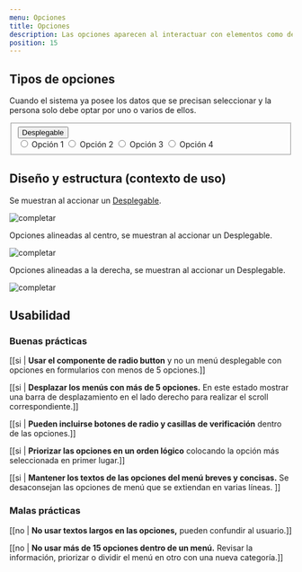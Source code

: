 ```yaml
---
menu: Opciones
title: Opciones
description: Las opciones aparecen al interactuar con elementos como desplegables, botones o un ícono o selector de formulario. Es una forma simple y compacta de mostrar múltiples opciones.
position: 15
---
```



## Tipos de opciones

Cuando el sistema ya posee los datos que se precisan seleccionar y la persona solo debe optar por uno o varios de ellos.

<div className="opciones-box my-5">
<form className="d-flex flex-row justify-content-center options-container">
  <fieldset className="dropdown show">
    <button
      type="button"
      className="btn btn-dropdown btn-dropdown-lg dropdown-toggle"
      data-toggle="dropdown"
      aria-haspopup="true"
      aria-expanded="true"
    >
      Desplegable
    </button>
    <div className="dropdown-menu show">
      <input type="radio" id="options-example1" name="example1" className="sr-only" />
      <label for="options-example1" className="dropdown-item">
        Opción 1
      </label>
      <input type="radio" id="options-example2" name="example1" className="sr-only" />
      <label for="options-example2" className="dropdown-item">
        Opción 2
      </label>
      <input type="radio" id="options-example3" name="example1" className="sr-only" />
      <label for="options-example3" className="dropdown-item">
        Opción 3
      </label>
      <input type="radio" id="options-example3" name="example1" className="sr-only" />
      <label for="options-example3" className="dropdown-item">
        Opción 4
      </label>
    </div>
  </fieldset>
</form>
</div>


## Diseño y estructura (contexto de uso)

Se muestran al accionar un [Desplegable](https://gcba.github.io/Obelisco/?path=/story/componentes-opciones--opciones-grande).

![completar](/componentes/opciones/izquierda.png)

Opciones alineadas al centro, se muestran al accionar un Desplegable.

![completar](/componentes/opciones/centro.png)

Opciones alineadas a la derecha, se muestran al accionar un Desplegable.

![completar](/componentes/opciones/derecha.png)

## Usabilidad

### Buenas prácticas

[[si | **Usar el componente de radio button** y no un menú desplegable con opciones en formularios con menos de 5 opciones.]]

[[si | **Desplazar los menús con más de 5 opciones.** En este estado mostrar una barra de desplazamiento en el lado derecho para realizar el scroll correspondiente.]]

[[si | **Pueden incluirse botones de radio y casillas de verificación** dentro de las opciones.]]

[[si | **Priorizar las opciones en un orden lógico** colocando la opción más seleccionada en primer lugar.]]

[[si | **Mantener los textos de las opciones del menú breves y concisas.** Se desaconsejan las opciones de menú que se extiendan en varias líneas. ]]

### Malas prácticas

[[no | **No usar textos largos en las opciones,** pueden confundir al usuario.]]

[[no | **No usar más de 15 opciones dentro de un menú.** Revisar la información, priorizar o dividir el menú en otro con una nueva categoría.]]
